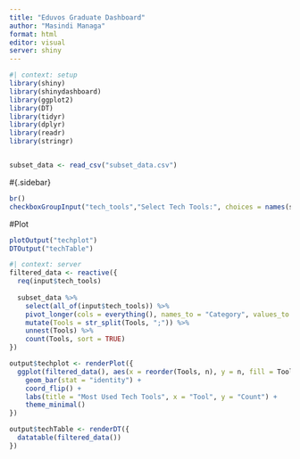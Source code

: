 ---
title: "Eduvos Graduate Dashboard"
author: "Masindi Managa"
format: html
editor: visual
server: shiny
---

```{r}
#| context: setup
library(shiny)
library(shinydashboard)
library(ggplot2)
library(DT)
library(tidyr)
library(dplyr)
library(readr)
library(stringr)


subset_data <- read_csv("subset_data.csv")
```

#{.sidebar}

```{r}
br()
checkboxGroupInput("tech_tools","Select Tech Tools:", choices = names(subset_data)[names(subset_data) %in% c("ProgLang", "Databases", "AISearch", "AITool", "WebFramework", "Platform")])
```

#Plot

```{r}
plotOutput("techplot")
DTOutput("techTable")
```

```{r}
#| context: server
filtered_data <- reactive({
  req(input$tech_tools)
  
  subset_data %>%
    select(all_of(input$tech_tools)) %>%
    pivot_longer(cols = everything(), names_to = "Category", values_to = "Tools") %>% 
    mutate(Tools = str_split(Tools, ";")) %>%
    unnest(Tools) %>%
    count(Tools, sort = TRUE)
})

output$techplot <- renderPlot({
  ggplot(filtered_data(), aes(x = reorder(Tools, n), y = n, fill = Tools)) +
    geom_bar(stat = "identity") +
    coord_flip() +
    labs(title = "Most Used Tech Tools", x = "Tool", y = "Count") +
    theme_minimal()
})

output$techTable <- renderDT({
  datatable(filtered_data())
})
```
